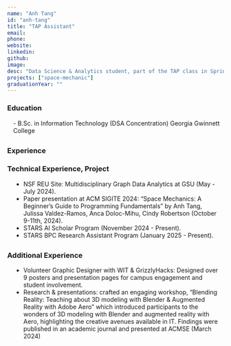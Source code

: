 ```yaml
---
name: "Anh Tang"
id: "anh-tang"
title: "TAP Assistant"
email: 
phone: 
website: 
linkedin: 
github: 
image: 
desc: "Data Science & Analytics student, part of the TAP class in Spring 2024. I worked on a project called Space Mechanic that taught fundamental programming concepts along with my two group members Juli and Jean. My current favorite color is green"
projects: ["space-mechanic"]
graduationYear: ""
---
```


### Education
<div style="margin-left:1em; margin-bottom:2em">
- B.Sc. in Information Technology (DSA Concentration) Georgia Gwinnett College
</div>


### Experience
<Experience 
  role="TAP Student Assistant" 
  duration="01/2024 - present" 
  company="Georgia Gwinnett College" 
  location="Lawrenceville, GA"
  details={[]}
/>


### Technical Experience, Project
<ul style="list-style-type: disc;width: 90%; margin-bottom: 2em; margin-left:1em">
<li>NSF REU Site: Multidisciplinary Graph Data Analytics at GSU (May - July 2024).</li>
<li>Paper presentation at ACM SIGITE 2024: “Space Mechanics: A Beginner’s Guide to Programming Fundamentals” by Anh Tang, Julissa Valdez-Ramos, Anca Doloc-Mihu, Cindy Robertson (October 9-11th, 2024).</li>
<li>STARS AI Scholar Program (November 2024 - Present).</li>
<li>STARS BPC Research Assistant Program (January 2025 - Present).</li>

</ul>

### Additional Experience
<ul style="list-style-type: disc;width: 90%; margin-left:1em">
<li>Volunteer Graphic Designer with WIT & GrizzlyHacks: Designed over 9 posters and presentation pages for campus engagement and student involvement.</li>
<li>Research & presentations: crafted an engaging workshop, “Blending Reality: Teaching about 3D modeling with Blender & Augmented Reality with Adobe Aero” which introduced participants to the wonders of 3D modeling with Blender and augmented reality with Aero, highlighting the creative avenues available in IT. Findings were published in an academic journal and presented at ACMSE (March 2024) </li>
</ul>